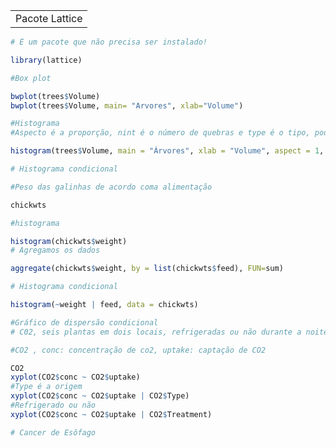 ---------
Pacote Lattice
---------


```r
# É um pacote que não precisa ser instalado!

library(lattice)
```

```r

#Box plot

bwplot(trees$Volume)
bwplot(trees$Volume, main= "Arvores", xlab="Volume")
```

```r
#Histograma
#Aspecto é a proporção, nint é o número de quebras e type é o tipo, podendo assumir: percent, count ou density

histogram(trees$Volume, main = "Árvores", xlab = "Volume", aspect = 1, type = "percent",nint = 20)
```

```r
# Histograma condicional 

#Peso das galinhas de acordo coma alimentação

chickwts

#histograma

histogram(chickwts$weight)
# Agregamos os dados

aggregate(chickwts$weight, by = list(chickwts$feed), FUN=sum)

# Histograma condicional

histogram(~weight | feed, data = chickwts)
```

```r
#Gráfico de dispersão condicional
# C02, seis plantas em dois locais, refrigeradas ou não durante a noite

#CO2 , conc: concentração de co2, uptake: captação de CO2

CO2
xyplot(CO2$conc ~ CO2$uptake)
#Type é a origem
xyplot(CO2$conc ~ CO2$uptake | CO2$Type)
#Refrigerado ou não
xyplot(CO2$conc ~ CO2$uptake | CO2$Treatment)
```

```r

# Cancer de Esôfago

esoph
dotplot(esoph$agegp ~ esoph$ncontrols, data = esoph)
dotplot(esoph$agegp ~ esoph$ncontrols| esoph$tobgp)
```

```r
# Matriz de Dispersão

splom(~CO2[4:5] | CO2$Type, CO2)
```


```r

#Densidade condicional

densityplot(~CO2$conc | CO2$Treatment, plot.points = FALSE)

densityplot(CO2$conc)

  densityplot(~CO2$conc | CO2$Treatment)
```








```r
# Graficos em 3D
# Splay para repelir abelhas

OrchardSprays

cloud(decrease ~ rowpos * colpos, data = OrchardSprays)
cloud(decrease ~ rowpos * colpos, groups = treatment, data = OrchardSprays)
```
```r

#Level Plot

trees
levelplot(Girth ~ Height * Volume, data = trees)
```

